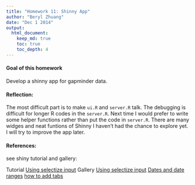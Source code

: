 ```yaml
---
title: "Homework 11: Shinny App"
author: "Beryl Zhuang"
date: "Dec 1 2014"
output:
  html_document:
    keep_md: true
    toc: true
    toc_depth: 4
---
```


#### Goal of this homework

Develop a shinny app for gapminder data.


#### Reflection:

The most difficult part is to make `ui.R` and `server.R` talk. The debugging is difficult for longer R codes in the `server.R`.
Next time I would prefer to write some helper functions rather than put the code in `server.R`.
There are many widges and neat funtions of Shinny I haven't had the chance to explore yet. I will try to improve the app later.

#### References:

see shiny tutorial and gallery:

Tutorial [Using selectize input](http://shiny.rstudio.com/articles/selectize.html)
Gallery [Using selectize input](http://shiny.rstudio.com/gallery/selectize-examples.html)
[Dates and date ranges](http://shiny.rstudio.com/gallery/date-and-date-range.html)
[how to add tabs](http://shiny.rstudio.com/gallery/tabsets.html)